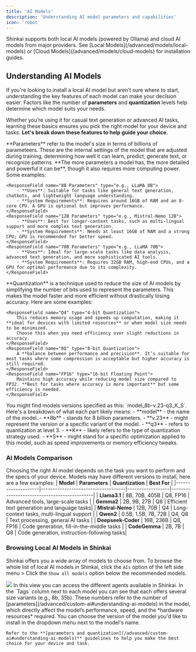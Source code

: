 ```yaml
---
title: 'AI Models'
description: 'Understanding AI model parameters and capabilities'
icon: 'robot'
---
```


<Info>
Shinkai supports both local AI models (powered by Ollama) and cloud AI models from major providers.
See [Local Models](/advanced/models/local-models) or [Cloud Models](/advanced/models/cloud-models) for installation guides.
</Info>


## Understanding AI Models
If you're looking to install a local AI model but aren’t sure where to start, understanding the key features of each model can make your decision easier. 
Factors like the number of **parameters** and **quantization** levels help determine which model suits your needs. 

Whether you’re using it for casual text generation or advanced AI tasks, learning these basics ensures you pick the right model for your device and tasks. 
**Let's break down these features to help guide your choice**.

<ResponseField name="Parameters" type="e.g., 8B, 12B, 70B">
  <Expandable title="Parameters definition">
    **Parameters** refer to the model's size in terms of billions of parameteers. These are the internal settings of the model that are adjusted during training, determining how well it can learn, predict, generate text, or recognize patterns. 
    **The more parameters a model has, the more detailed and powerful it can be**, though it also requires more computing power. Some examples:

    <ResponseField name="8B Parameters" type="e.g., LLaMA 8B">
        - **Uses**: Suitable for tasks like general text generation, chatbots, and lightweight language understanding.
        - **System Requirements**: Requires around 16GB of RAM and an 8-core CPU. A GPU is optional but improves performance.
    </ResponseField>
    <ResponseField name="12B Parameters" type="e.g., Mistral-Nemo 12B">
        - **Uses**: Best for longer-context tasks, such as multi-lingual support and more complex text generation.
        - **System Requirements**: Needs at least 16GB of RAM and a strong CPU; GPU is recommended for better speed.
    </ResponseField>
    <ResponseField name="70B Parameters" type="e.g., LLaMA 70B">
        - **Uses**: Ideal for large-scale tasks like data analysis, advanced text generation, and more sophisticated AI tools.
        - **System Requirements**: Requires 32GB RAM, high-end CPUs, and a GPU for optimal performance due to its complexity.    
    </ResponseField>
  </Expandable>
</ResponseField>

<ResponseField name="Quantization" type="e.g., Q4, Q8, FP16">
  <Expandable title="Quantization definition">
   **Quantization** is a technique used to reduce the size of AI models by simplifying the number of bits used to represent the parameters. 
   This makes the model faster and more efficient without drastically losing accuracy. Here are some examples:

    <ResponseField name="Q4" type="4-bit Quantization">
        This reduces memory usage and speeds up computation, making it **ideal for devices with limited resources** or when model size needs to be minimized. 
        Choose this when you need efficiency over slight reductions in accuracy.
    </ResponseField>
    <ResponseField name="8Q" type="8-bit Quantization">
        A **balance between performance and precision**. It’s suitable for most tasks where some compression is acceptable but higher accuracy is still required.
    </ResponseField>
    <ResponseField name="FP16" type="16-bit Floating Point">
        Maintains high accuracy while reducing model size compared to FP32. **Best for tasks where accuracy is more important** but some efficiency is needed.  
    </ResponseField>
  </Expandable>
</ResponseField>

<Note>
  You might find models versions specified as this: `model_8b-v.23-q3_K_S`.
  Here's a breakdown of what each part likely means:
  - **model** - the name of the model.
  - **8b** - stands for 8 billion parameters.
  - **v.23** - might represent the version or a specific variant of the model.
  - **q3** - refers to quantization at level 3.
  - **K** - likely refers to the type of quantization strategy used.
  - **S** - might stand for a specific optimization applied to this model, such as speed improvements or memory efficiency tweaks.


</Note>

### AI Models Comparison
Choosing the right AI model depends on the task you want to perform and the specs of your device. 
Models may have different versions to install, here are a few examples:
| **Model**          | **Parameters**                     | **Quantization** | **Best For**                                |
|--------------------|------------------------------------|------------------|---------------------------------------------|
| **Llama3.1**       | 8B, 70B, 405B                     | Q8, FP16         | Advanced tools, large-scale tasks           |
| **Gemma2**         | 2B, 9B, 27B                       | Q8               | Efficient text generation and language tasks|
| **Mistral-Nemo**   | 12B, 70B                          | Q4               | Long-context tasks, multi-lingual support   |
| **Qwen2**          | 0.5B, 1.5B, 7B, 72B               | Q4, Q8           | Text processing, general AI tasks           |
| **Deepseek-Coder** | 16B, 236B                         | Q8, FP16         | Code generation, fill-in-the-middle tasks   |
| **CodeGemma**      | 2B, 7B                            | Q8               | Code generation, instruction-following tasks|

### Browsing Local AI Models in Shinkai

Shinkai offers you a wide array of models to choose from. To browse the whole list of local AI models in Shinkai, click the `AIs` option of the left side menu > Click the `Show all models` option below the recommended models. 

<Frame>
  <img src="/images/models-list.jpg" style={{ borderRadius: '0.5rem' }} />
</Frame>
In this view you can access the different agents available in Shinkai. In the `Tags` column next to each model you can see that each offers several size variants (e.g., 8b, 35b). These numbers refer to the number of [parameters](/advanced/custom-ai#understanding-ai-models) in the model, which directly affect the model’s performance, speed, and the *hardware resources* required. 


<Tip>
    You can choose the version of the model you'd like to install in the dropdown menu next to the model's name. 
    
    Refer to the **[parameters and quantization](/advanced/custom-ai#understanding-ai-models)** guidelines to help you make the best choice for your device and task. 
</Tip>


